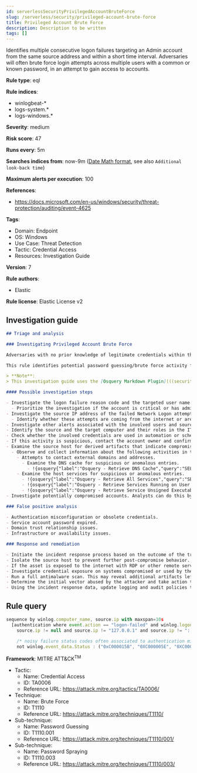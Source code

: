 ```yaml
---
id: serverlessSecurityPrivilegedAccountBruteForce
slug: /serverless/security/privileged-account-brute-force
title: Privileged Account Brute Force
description: Description to be written
tags: []
---
```


<div id="privileged-account-brute-force"></div>

Identifies multiple consecutive logon failures targeting an Admin account from the same source address and within a short time interval. Adversaries will often brute force login attempts across multiple users with a common or known password, in an attempt to gain access to accounts.

**Rule type**: eql

**Rule indices**:

* winlogbeat-*
* logs-system.*
* logs-windows.*

**Severity**: medium

**Risk score**: 47

**Runs every**: 5m

**Searches indices from**: now-9m ([Date Math format](((ref))/common-options.html#date-math), see also <DocLink id="serverlessSecurityRulesUiCreate" section="set-the-rules-schedule">`Additional look-back time`</DocLink>)

**Maximum alerts per execution**: 100

**References**:

* https://docs.microsoft.com/en-us/windows/security/threat-protection/auditing/event-4625

**Tags**:

* Domain: Endpoint
* OS: Windows
* Use Case: Threat Detection
* Tactic: Credential Access
* Resources: Investigation Guide

**Version**: 7

**Rule authors**:

* Elastic

**Rule license**: Elastic License v2

## Investigation guide

```markdown
## Triage and analysis

### Investigating Privileged Account Brute Force

Adversaries with no prior knowledge of legitimate credentials within the system or environment may guess passwords to attempt access to accounts. Without knowledge of the password for an account, an adversary may opt to guess the password using a repetitive or iterative mechanism systematically. More details can be found [here](https://attack.mitre.org/techniques/T1110/001/).

This rule identifies potential password guessing/brute force activity from a single address against an account that contains the `admin` pattern on its name, which is likely a highly privileged account.

> **Note**:
> This investigation guide uses the [Osquery Markdown Plugin](((security-guide))/invest-guide-run-osquery.html) introduced in Elastic Stack version 8.5.0. Older Elastic Stack versions will display unrendered Markdown in this guide.

#### Possible investigation steps

- Investigate the logon failure reason code and the targeted user name.
  - Prioritize the investigation if the account is critical or has administrative privileges over the domain.
- Investigate the source IP address of the failed Network Logon attempts.
  - Identify whether these attempts are coming from the internet or are internal.
- Investigate other alerts associated with the involved users and source host during the past 48 hours.
- Identify the source and the target computer and their roles in the IT environment.
- Check whether the involved credentials are used in automation or scheduled tasks.
- If this activity is suspicious, contact the account owner and confirm whether they are aware of it.
- Examine the source host for derived artifacts that indicate compromise:
  - Observe and collect information about the following activities in the alert source host:
    - Attempts to contact external domains and addresses.
      - Examine the DNS cache for suspicious or anomalous entries.
        - !{osquery{"label":"Osquery - Retrieve DNS Cache","query":"SELECT * FROM dns_cache"}}
    - Examine the host services for suspicious or anomalous entries.
      - !{osquery{"label":"Osquery - Retrieve All Services","query":"SELECT description, display_name, name, path, pid, service_type, start_type, status, user_account FROM services"}}
      - !{osquery{"label":"Osquery - Retrieve Services Running on User Accounts","query":"SELECT description, display_name, name, path, pid, service_type, start_type, status, user_account FROM services WHERE\nNOT (user_account LIKE '%LocalSystem' OR user_account LIKE '%LocalService' OR user_account LIKE '%NetworkService' OR\nuser_account == null)\n"}}
      - !{osquery{"label":"Osquery - Retrieve Service Unsigned Executables with Virustotal Link","query":"SELECT concat('https://www.virustotal.com/gui/file/', sha1) AS VtLink, name, description, start_type, status, pid,\nservices.path FROM services JOIN authenticode ON services.path = authenticode.path OR services.module_path =\nauthenticode.path JOIN hash ON services.path = hash.path WHERE authenticode.result != 'trusted'\n"}}
- Investigate potentially compromised accounts. Analysts can do this by searching for login events (for example, 4624) to the host which is the source of this activity.

### False positive analysis

- Authentication misconfiguration or obsolete credentials.
- Service account password expired.
- Domain trust relationship issues.
- Infrastructure or availability issues.

### Response and remediation

- Initiate the incident response process based on the outcome of the triage.
- Isolate the source host to prevent further post-compromise behavior.
- If the asset is exposed to the internet with RDP or other remote services available, take the necessary measures to restrict access to the asset. If not possible, limit the access via the firewall to only the needed IP addresses. Also, ensure the system uses robust authentication mechanisms and is patched regularly.
- Investigate credential exposure on systems compromised or used by the attacker to ensure all compromised accounts are identified. Reset passwords for these accounts and other potentially compromised credentials, such as email, business systems, and web services.
- Run a full antimalware scan. This may reveal additional artifacts left in the system, persistence mechanisms, and malware components.
- Determine the initial vector abused by the attacker and take action to prevent reinfection through the same vector.
- Using the incident response data, update logging and audit policies to improve the mean time to detect (MTTD) and the mean time to respond (MTTR).
```

## Rule query

```js
sequence by winlog.computer_name, source.ip with maxspan=10s
  [authentication where event.action == "logon-failed" and winlog.logon.type : "Network" and
    source.ip != null and source.ip != "127.0.0.1" and source.ip != "::1" and user.name : "*admin*" and

    /* noisy failure status codes often associated to authentication misconfiguration */
    not winlog.event_data.Status : ("0xC000015B", "0XC000005E", "0XC0000133", "0XC0000192")] with runs=5

```

**Framework**: MITRE ATT&CK<sup>TM</sup>

* Tactic:
    * Name: Credential Access
    * ID: TA0006
    * Reference URL: https://attack.mitre.org/tactics/TA0006/
* Technique:
    * Name: Brute Force
    * ID: T1110
    * Reference URL: https://attack.mitre.org/techniques/T1110/
* Sub-technique:
    * Name: Password Guessing
    * ID: T1110.001
    * Reference URL: https://attack.mitre.org/techniques/T1110/001/
* Sub-technique:
    * Name: Password Spraying
    * ID: T1110.003
    * Reference URL: https://attack.mitre.org/techniques/T1110/003/

